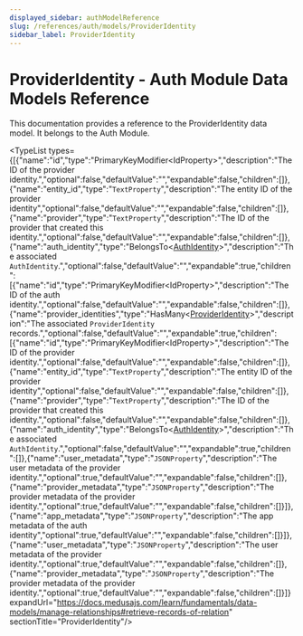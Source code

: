 ```yaml
---
displayed_sidebar: authModelReference
slug: /references/auth/models/ProviderIdentity
sidebar_label: ProviderIdentity
---
```



# ProviderIdentity - Auth Module Data Models Reference

This documentation provides a reference to the ProviderIdentity data model. It belongs to the Auth Module.

<SourceCodeLink link="https://github.com/medusajs/medusa/blob/e0b5bb0b224458ebc8c93111e72f9a10aecf0275/packages/modules/auth/src/models/provider-identity.ts#L4" />

<TypeList types={[{"name":"id","type":"PrimaryKeyModifier&#60;IdProperty&#62;","description":"The ID of the provider identity.","optional":false,"defaultValue":"","expandable":false,"children":[]},{"name":"entity_id","type":"`TextProperty`","description":"The entity ID of the provider identity","optional":false,"defaultValue":"","expandable":false,"children":[]},{"name":"provider","type":"`TextProperty`","description":"The ID of the provider that created this identity.","optional":false,"defaultValue":"","expandable":false,"children":[]},{"name":"auth_identity","type":"BelongsTo&#60;[AuthIdentity](../auth_models.AuthIdentity/page.mdx)&#62;","description":"The associated `AuthIdentity`.","optional":false,"defaultValue":"","expandable":true,"children":[{"name":"id","type":"PrimaryKeyModifier&#60;IdProperty&#62;","description":"The ID of the auth identity.","optional":false,"defaultValue":"","expandable":false,"children":[]},{"name":"provider_identities","type":"HasMany&#60;[ProviderIdentity](./page.mdx)&#62;","description":"The associated `ProviderIdentity` records.","optional":false,"defaultValue":"","expandable":true,"children":[{"name":"id","type":"PrimaryKeyModifier&#60;IdProperty&#62;","description":"The ID of the provider identity.","optional":false,"defaultValue":"","expandable":false,"children":[]},{"name":"entity_id","type":"`TextProperty`","description":"The entity ID of the provider identity","optional":false,"defaultValue":"","expandable":false,"children":[]},{"name":"provider","type":"`TextProperty`","description":"The ID of the provider that created this identity.","optional":false,"defaultValue":"","expandable":false,"children":[]},{"name":"auth_identity","type":"BelongsTo&#60;[AuthIdentity](../auth_models.AuthIdentity/page.mdx)&#62;","description":"The associated `AuthIdentity`.","optional":false,"defaultValue":"","expandable":true,"children":[]},{"name":"user_metadata","type":"`JSONProperty`","description":"The user metadata of the provider identity.","optional":true,"defaultValue":"","expandable":false,"children":[]},{"name":"provider_metadata","type":"`JSONProperty`","description":"The provider metadata of the provider identity.","optional":true,"defaultValue":"","expandable":false,"children":[]}]},{"name":"app_metadata","type":"`JSONProperty`","description":"The app metadata of the auth identity","optional":true,"defaultValue":"","expandable":false,"children":[]}]},{"name":"user_metadata","type":"`JSONProperty`","description":"The user metadata of the provider identity.","optional":true,"defaultValue":"","expandable":false,"children":[]},{"name":"provider_metadata","type":"`JSONProperty`","description":"The provider metadata of the provider identity.","optional":true,"defaultValue":"","expandable":false,"children":[]}]} expandUrl="https://docs.medusajs.com/learn/fundamentals/data-models/manage-relationships#retrieve-records-of-relation" sectionTitle="ProviderIdentity"/>
